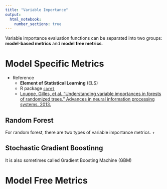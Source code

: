 ```yaml
---
title: "Variable Importance"
output: 
  html_notebook:
    number_sections: true
---
```

  
Variable importance evaluation functions can be separated into two groups: **model-based  metrics** and **model free metrics**.
  
  
# Model Specific Metrics

 +  Reference
     + **Element of Statistical Learning** (ELS)
     + R package [`caret`](http://topepo.github.io/caret/variable-importance.html)
     + [Louppe, Gilles, et al. "Understanding variable importances in forests of randomized trees." Advances in neural information processing systems. 2013.](http://papers.nips.cc/paper/4928-understanding-variable-importances-in-forests-of-randomized-trees.pdf)
     
## Random Forest
  For random forest, there are two types of variable importance metrics. 
    + 
    
## Stochastic Gradient Boostinng 
  It is also sometimes called Gradient Boosting Machine (GBM)
  
  
# Model Free Metrics  